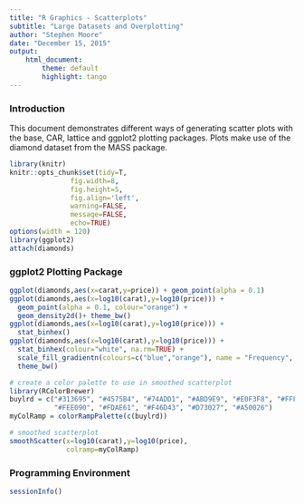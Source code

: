 ```yaml
---
title: "R Graphics - Scatterplots"
subtitle: "Large Datasets and Overplotting"
author: "Stephen Moore"
date: "December 15, 2015"
output: 
    html_document:
        theme: default
        highlight: tango
---
```


### Introduction

This document demonstrates different ways of generating scatter plots with the base, CAR, lattice and ggplot2 plotting packages.  Plots make use of the diamond dataset from the MASS package.

```r
library(knitr)
knitr::opts_chunk$set(tidy=T, 
               fig.width=8,
               fig.height=5,
               fig.align='left',
               warning=FALSE,
               message=FALSE,
               echo=TRUE)
options(width = 120)
library(ggplot2)
attach(diamonds)

```

### ggplot2 Plotting Package

```r
ggplot(diamonds,aes(x=carat,y=price)) + geom_point(alpha = 0.1)
ggplot(diamonds,aes(x=log10(carat),y=log10(price))) + 
  geom_point(alpha = 0.1, colour="orange") + 
  geom_density2d()+ theme_bw()
ggplot(diamonds,aes(x=log10(carat),y=log10(price))) + 
  stat_binhex()
ggplot(diamonds,aes(x=log10(carat),y=log10(price))) + 
  stat_binhex(colour="white", na.rm=TRUE) +
  scale_fill_gradientn(colours=c("blue","orange"), name = "Frequency", na.value=NA) + 
  theme_bw()
```
```r

# create a color palette to use in smoothed scatterplot
library(RColorBrewer)
buylrd = c("#313695", "#4575B4", "#74ADD1", "#ABD9E9", "#E0F3F8", "#FFFFBF",
           "#FEE090", "#FDAE61", "#F46D43", "#D73027", "#A50026") 
myColRamp = colorRampPalette(c(buylrd))

# smoothed scatterplot
smoothScatter(x=log10(carat),y=log10(price),
              colramp=myColRamp)
```

### Programming Environment

```r
sessionInfo()
```


